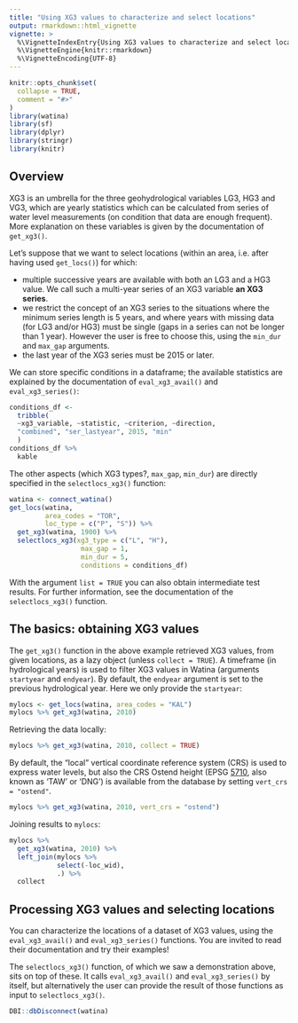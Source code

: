 ```yaml
---
title: "Using XG3 values to characterize and select locations"
output: rmarkdown::html_vignette
vignette: >
  %\VignetteIndexEntry{Using XG3 values to characterize and select locations}
  %\VignetteEngine{knitr::rmarkdown}
  %\VignetteEncoding{UTF-8}
---
```


```r
knitr::opts_chunk$set(
  collapse = TRUE,
  comment = "#>"
)
library(watina)
library(sf)
library(dplyr)
library(stringr)
library(knitr)
```

## Overview

XG3 is an umbrella for the three geohydrological variables LG3, HG3 and VG3, which are yearly statistics which can be calculated from series of water level measurements (on condition that data are enough frequent).
More explanation on these variables is given by the documentation of `get_xg3()`.

Let's suppose that we want to select locations (within an area, i.e. after having used `get_locs()`) for which:

- multiple successive years are available with both an LG3 and a HG3 value. We call such a multi-year series of an XG3 variable **an XG3 series**.
- we restrict the concept of an XG3 series to the situations where the minimum series length is 5 years, and where years with missing data (for LG3 and/or HG3) must be single (gaps in a series can not be longer than 1 year).
However the user is free to choose this, using the `min_dur` and `max_gap` arguments.
- the last year of the XG3 series must be 2015 or later.

We can store specific conditions in a dataframe; the available statistics are explained by the documentation of `eval_xg3_avail()` and `eval_xg3_series()`:

```r
conditions_df <-
  tribble(
  ~xg3_variable, ~statistic, ~criterion, ~direction,
  "combined", "ser_lastyear", 2015, "min"
  )
conditions_df %>% 
  kable
```

The other aspects (which XG3 types?, `max_gap`, `min_dur`) are directly specified in the `selectlocs_xg3()` function:

```r
watina <- connect_watina()
get_locs(watina,
         area_codes = "TOR",
         loc_type = c("P", "S")) %>% 
  get_xg3(watina, 1900) %>% 
  selectlocs_xg3(xg3_type = c("L", "H"),
                  max_gap = 1,
                  min_dur = 5,
                  conditions = conditions_df)
```

With the argument `list = TRUE` you can also obtain intermediate test results.
For further information, see the documentation of the `selectlocs_xg3()` function.


## The basics: obtaining XG3 values

The `get_xg3()` function in the above example retrieved XG3 values, from given locations, as a lazy object (unless `collect = TRUE`).
A timeframe (in hydrological years) is used to filter XG3 values in Watina (arguments `startyear` and `endyear`).
By default, the `endyear` argument is set to the previous hydrological year.
Here we only provide the `startyear`:

```r
mylocs <- get_locs(watina, area_codes = "KAL")
mylocs %>% get_xg3(watina, 2010)
```

Retrieving the data locally:

```r
mylocs %>% get_xg3(watina, 2010, collect = TRUE)
```

By default, the "local" vertical coordinate reference system (CRS) is used to express water levels, but also the CRS Ostend height (EPSG [5710](https://epsg.io/5710), also known as 'TAW' or 'DNG') is available from the database by setting `vert_crs = "ostend"`.

```r
mylocs %>% get_xg3(watina, 2010, vert_crs = "ostend")
```

Joining results to `mylocs`:

```r
mylocs %>%
  get_xg3(watina, 2010) %>%
  left_join(mylocs %>%
            select(-loc_wid),
            .) %>%
  collect
```


## Processing XG3 values and selecting locations

You can characterize the locations of a dataset of XG3 values, using the `eval_xg3_avail()` and `eval_xg3_series()` functions.
You are invited to read their documentation and try their examples!

The `selectlocs_xg3()` function, of which we saw a demonstration above, sits on top of these.
It calls `eval_xg3_avail()` and `eval_xg3_series()` by itself, but alternatively the user can provide the result of those functions as input to `selectlocs_xg3()`.



```r
DBI::dbDisconnect(watina)
```

